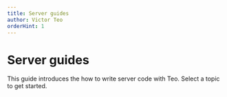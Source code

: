 ```yaml
---
title: Server guides
author: Victor Teo
orderHint: 1
---
```



# Server guides

This guide introduces the how to write server code with Teo. Select a topic to get started.

<TableOfContents />